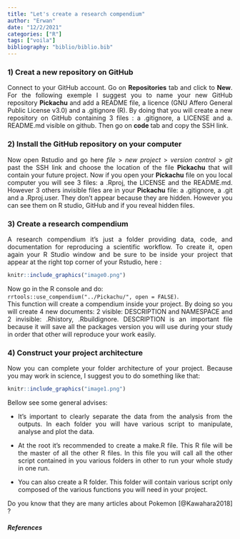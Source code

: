 ```yaml
---
title: "Let's create a research compendium"
author: "Erwan"
date: "12/2/2021"
categories: ["R"]
tags: ["voila"]
bibliography: "biblio/biblio.bib"
---
```


<style> body {text-align: justify} </style>

### 1) Creat a new repository on GitHub  

Connect to your GitHub account. Go on **Repositories** tab and click to **New**. For the following exemple I suggest you to name your new GitHub repository **Pickachu** and add a README file, a licence (GNU Affero General Public License v3.0) and a .gitignore (R). By doing that you will create a new repository on GitHub containing 3 files : a .gitignore, a LICENSE and a. README.md visible on github. Then go on **code** tab and copy the SSH link.  

### 2) Install the GitHub repository on your computer 

Now open Rstudio and go here *file* > *new project* > *version control* > *git* past the SSH link and choose the location of the file **Pickachu** that will contain your future project. 
Now if you open your **Pickachu** file on you local computer you will see 3 files: a .Rproj, the LICENSE and the README.md. However 3 others invisible files are in your **Pickachu** file: a .gitignore, a .git and a .Rproj.user. They don’t appear because they are hidden. However you can see them on R studio, GitHub and if you reveal hidden files. 

### 3) Create a research compendium

A research compendium it’s just a folder providing data, code, and documentation for reproducing a scientific workflow. To create it, open again your R Studio window and be sure to be inside your project that appear at the right top corner of your Rstudio, here : 

```r
knitr::include_graphics("image0.png")
```

Now go in the R console and do:  
`rrtools::use_compendium("../Pickachu/", open = FALSE)`.  
This function will create a compendium inside your project. By doing so you will create 4 new documents: 2 visible: DESCRIPTION and NAMESPACE and 2 invisible: .Rhistory, .Rbuildignore. DESCRIPTION is an important file because it will save all the packages version you will use during your study in order that other will reproduce your work easily. 

### 4) Construct your project architecture  

Now you can complete your folder architecture of your project. Because you may work in science, I suggest you to do something like that: 

```r
knitr::include_graphics("image1.png")
```

Bellow see some general advises:  

* It’s important to clearly separate the data from the analysis from the outputs. In each folder you will have various script to manipulate, analyse and plot the data.    

* At the root it's recommended to create a make.R file. This R file will be the master of all the other R files. In this file you will call all the other script contained in you various folders in other to run your whole study in one run.    

* You can also create a R folder. This folder will contain various script only composed of the various functions you will need in your project.  

Do you know that they are many articles about Pokemon [@Kawahara2018] ? 

##### References 
